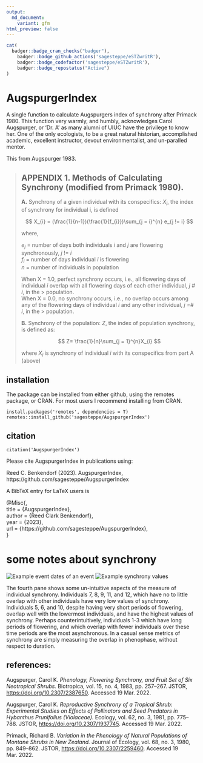 ```yaml
---
output:
  md_document:
    variant: gfm
html_preview: false
---
```


<!-- README.md is generated from README.Rmd. Please edit that file -->

```r
cat(
  badger::badge_cran_checks("badger"), 
	badger::badge_github_actions('sagesteppe/eSTZwritR'), 
	badger::badge_codefactor('sagesteppe/eSTZwritR'), 
	badger::badge_repostatus("Active")
)
```

# AugspurgerIndex

A single function to calculate Augspurgers index of synchrony after Primack 1980. This function very warmly, and humbly, acknowledges Carol Augspurger, or 'Dr. A' as many alumni of UIUC have the privilege to know her. One of the only ecologists, to be a great natural historian, accomplished academic, excellent instructor, devout environmentalist, and un-paralled mentor.

This from Augspurger 1983.

> ## APPENDIX 1. Methods of Calculating Synchrony (modified from Primack 1980).
>
> **A.** Synchrony of a given individual with its conspecifics: 
> $X_{i}$, the index of synchrony for individual i, is defined
>
> $$
> X_{i} = (\frac{1}{n-1})(\frac{1}{f_{i}})\sum_{j = i}^{n} e_{j != i}
> $$
>
> where,
>
> $e_{j}$ = number of days both individuals *i* and *j* are flowering synchronously, *j* != *i*\
> $f_{i}$ = number of days individual *i* is flowering\
> $n$ = number of individuals in population
>
> When X = 1.0, perfect synchrony occurs, i.e., all flowering days of individual *i* overlap with all flowering days of each other individual, *j \# i*, in the \> population.\
> When X = 0.0, no synchrony occurs, i.e., no overlap occurs among any of the flowering days of individual *i* and any other individual, *j =# i*, in the \> population.
>
> **B.** Synchrony of the population:
> $Z$, the index of population synchrony, is defined as:
>
> $$
> Z= \frac{1}{n}\sum_{j = 1}^{n}X_{i}
> $$
>
> where $X_{i}$ is synchrony of individual *i* with its conspecifics from part A (above)

## installation

The package can be installed from either github, using the remotes package, or CRAN. For most users I recommend installing from CRAN. 

```
install.packages('remotes', dependencies = T)  
remotes::install_github('sagesteppe/AugspurgerIndex')  
```
## citation

```
citation('AugspurgerIndex')
```

Please cite AugspurgerIndex in publications using:  

  Reed C. Benkendorf (2023). AugspurgerIndex,  
  https://github.com/sagesteppe/AugspurgerIndex  

A BibTeX entry for LaTeX users is  

@Misc{,   
  title = {AugspurgerIndex},  
  author = {Reed Clark Benkendorf},  
  year = {2023},  
  url = {https://github.com/sagesteppe/AugspurgerIndex},  
}  

# some notes about synchrony

![Example event dates of an event](./man/figures/AugsPanel.png)
![Example synchrony values](./man/figures/IndexPanel.png)

The fourth pane shows some un-intuitive aspects of the measure of individual synchrony. Individuals 7, 8, 9, 11, and 12, which have no to little overlap with other individuals have very low values of synchrony. Individuals 5, 6, and 10, despite having very short periods of flowering, overlap well with the lowermost individuals, and have the highest values of synchrony. Perhaps counterintuitively, individuals 1-3 which have long periods of flowering, and which overlap with fewer individuals over these time periods are the most asynchronous. In a casual sense metrics of synchrony are simply measuring the overlap in phenophase, without respect to duration.

## references:

Augspurger, Carol K. *Phenology, Flowering Synchrony, and Fruit Set of Six Neotropical Shrubs.* Biotropica, vol. 15, no. 4, 1983, pp. 257--267. JSTOR, <https://doi.org/10.2307/2387650>. Accessed 19 Mar. 2022.

Augspurger, Carol K. *Reproductive Synchrony of a Tropical Shrub: Experimental Studies on Effects of Pollinators and Seed Predators in Hybanthus Prunifolius (Violaceae).* Ecology, vol. 62, no. 3, 1981, pp. 775--788. JSTOR, <https://doi.org/10.2307/1937745>. Accessed 19 Mar. 2022.

Primack, Richard B. *Variation in the Phenology of Natural Populations of Montane Shrubs in New Zealand.* Journal of Ecology, vol. 68, no. 3, 1980, pp. 849--862. JSTOR, <https://doi.org/10.2307/2259460>. Accessed 19 Mar. 2022.
